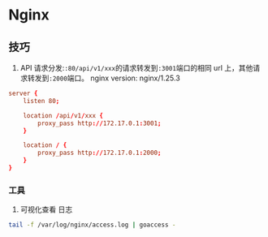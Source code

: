 # Nginx

## 技巧

1. API 请求分发:`:80/api/v1/xxx`的请求转发到`:3001`端口的相同 url 上，其他请求转发到`:2000`端口。
   nginx version: nginx/1.25.3

```conf
server {
    listen 80;

    location /api/v1/xxx {
        proxy_pass http://172.17.0.1:3001;
    }

    location / {
        proxy_pass http://172.17.0.1:2000;
    }
}

```

### 工具

1. 可视化查看 日志

```bash
tail -f /var/log/nginx/access.log | goaccess -

```
